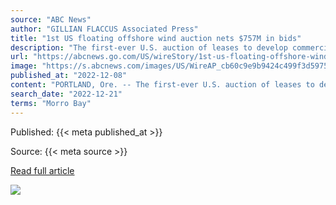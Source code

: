 ```yaml
---
source: "ABC News"
author: "GILLIAN FLACCUS Associated Press"
title: "1st US floating offshore wind auction nets $757M in bids"
description: "The first-ever U.S. auction of leases to develop commercial-scale floating wind farms in the deep waters off the West Coast raised $757 million in bids, from mostly European companies"
url: "https://abcnews.go.com/US/wireStory/1st-us-floating-offshore-wind-auction-nets-757m-94731820"
image: "https://s.abcnews.com/images/US/WireAP_cb60c9e9b9424c499f3d597509fd9e4e_16x9_992.jpg"
published_at: "2022-12-08"
content: "PORTLAND, Ore. -- The first-ever U.S. auction of leases to develop commercial-scale floating wind farms in the deep waters off the West Coast attracted $757 million in winning bids Wednesday from mos… [+3505 chars]"
search_date: "2022-12-21"
terms: "Morro Bay"
---
```



Published: {{< meta published_at >}}


Source: {{< meta source >}}


[Read full article]({{< meta url >}})



![](`r rmarkdown::metadata$image[1]`)
